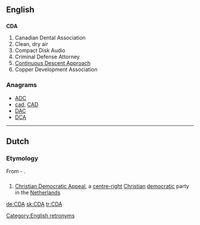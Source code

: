 {{also|CdA}}
==English==

==={{initialism}}===
{{wikipedia}}
'''CDA'''

# Canadian Dental Association
# Clean, dry air
# Compact Disk Audio
# Criminal Defense Attorney
# [[w:Continuous Descent Approach|Continuous Descent Approach]]
# Copper Development Association

===Anagrams===
* [[ADC#English|ADC]]
* [[cad#English|cad]], [[CAD#English|CAD]]
* [[DAC#English|DAC]]
* [[DCA#English|DCA]]

[[Category:English retronyms]]

----

==Dutch==

===Etymology===
From {{term|christen|Christen|lang=nl}}-{{term|democratisch|Democratisch|lang=nl}} {{term|appèl|Appèl|lang=nl}}.

==={{initialism|lang=nl}}===
{{infl|nl}}

# [[w:Christian Democratic Appeal|Christian Democratic Appeal]], a [[centre-right]] [[Christian]] [[democratic]] party in the [[Netherlands]]

[[de:CDA]]
[[sk:CDA]]
[[tr:CDA]]